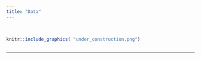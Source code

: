 ```yaml
---
title: "Data"
---
```

<br>


```r
knitr::include_graphics( "under_construction.png")
                 
```

------------------------------------------------------------------------

